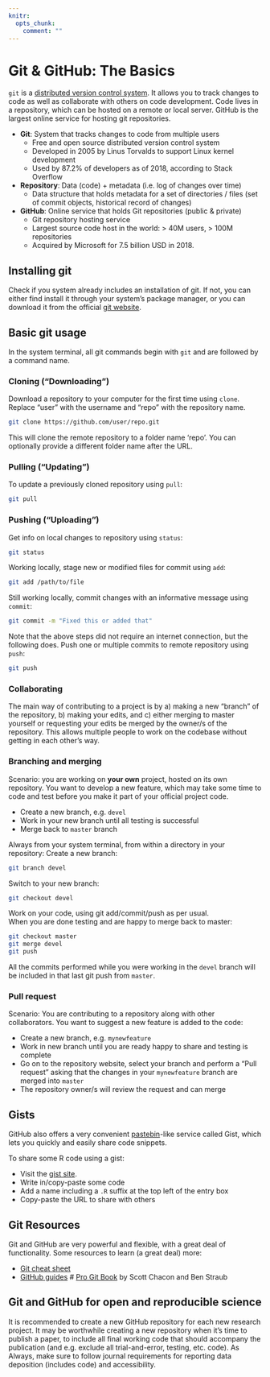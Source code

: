 ```yaml
---
knitr:
  opts_chunk:
    comment: ""
---
```

# Git & GitHub: The Basics {#git}

`git` is a [distributed version control system](https://en.wikipedia.org/wiki/Git).
It allows you to track changes to code as well as collaborate with others on code 
development. Code lives in a repository, which can be hosted on a remote or local 
server. GitHub is the largest online service for hosting git repositories.

* **Git**: System that tracks changes to code from multiple users
    * Free and open source distributed version control system
    * Developed in 2005 by Linus Torvalds to support Linux kernel development
    * Used by 87.2% of developers as of 2018, according to Stack Overflow

* **Repository**: Data (code) + metadata (i.e. log of changes over time)
    * Data structure that holds metadata for a set of directories / files (set of commit objects, historical record of changes)

* **GitHub**: Online service that holds Git repositories (public & private)
    * Git repository hosting service
    * Largest source code host in the world: > 40M users, > 100M repositories
    * Acquired by Microsoft for 7.5 billion USD in 2018.

## Installing git

Check if you system already includes an installation of git. If not, you can either find
install it through your system's package manager, or you can download it from the 
official [git website](https://git-scm.com/downloads).

## Basic git usage

In the system terminal, all git commands begin with `git` and are followed by a command 
name.

### Cloning ("Downloading")

Download a repository to your computer for the first time using `clone`. Replace 
"user" with the username and "repo" with the repository name.

```bash
git clone https://github.com/user/repo.git
```

This will clone the remote repository to a folder name 'repo'. You can optionally provide a different folder name after the URL.  

### Pulling ("Updating")

To update a previously cloned repository using `pull`:

```bash
git pull
```

### Pushing ("Uploading")

Get info on local changes to repository using `status`:

```bash
git status
```

Working locally, stage new or modified files for commit using `add`:

```bash
git add /path/to/file
```

Still working locally, commit changes with an informative message using `commit`:

```bash
git commit -m "Fixed this or added that"
```

Note that the above steps did not require an internet connection, but the following 
does. Push one or multiple commits to remote repository using `push`:

```bash
git push
```

### Collaborating

The main way of contributing to a project is by a) making a new "branch" of the repository, b) making your edits, and c) either merging to master yourself or requesting your edits be merged by the owner/s of the repository.
This allows multiple people to work on the codebase without getting in each other's way. 

### Branching and merging

Scenario: you are working on **your own** project, hosted on its own repository. You want to develop a new feature, which may take some time to code and test before you  make it part of your official project code.

* Create a new branch, e.g. `devel`
* Work in your new branch until all testing is successful
* Merge back to `master` branch

Always from your system terminal, from within a directory in your repository:
Create a new branch:

```bash
git branch devel
```

Switch to your new branch:

```bash
git checkout devel
```

Work on your code, using git add/commit/push as per usual.  
When you are done testing and are happy to merge back to master:

```bash
git checkout master
git merge devel
git push
```
All the commits performed while you were working in the `devel` branch will be included in that last git push from `master`.

### Pull request

Scenario: You are contributing to a repository along with other collaborators. You want to suggest a new feature is added to the code:  

* Create a new branch, e.g. `mynewfeature`
* Work in new branch until you are ready happy to share and testing is complete
* Go on to the repository website, select your branch and perform a "Pull request" asking that the changes in your `mynewfeature` branch are merged into `master`
* The repository owner/s will review the request and can merge

## Gists

GitHub also offers a very convenient [pastebin](https://en.wikipedia.org/wiki/Pastebin)-like service called Gist, which lets you quickly and easily share code snippets.  

To share some R code using a gist:  

* Visit the [gist site](https://gist.github.com/).
* Write in/copy-paste some code
* Add a name including a `.R` suffix at the top left of the entry box
* Copy-paste the URL to share with others

## Git Resources {#gitresources}

Git and GitHub are very powerful and flexible, with a great deal of functionality. Some resources to 
learn (a great deal) more:  

* [Git cheat sheet](https://education.github.com/git-cheat-sheet-education.pdf)
* [GitHub guides](https://guides.github.com/)
# [Pro Git Book](https://git-scm.com/book/en/v2) by Scott Chacon and Ben Straub

## Git and GitHub for open and reproducible science

It is recommended to create a new GitHub repository for each new research project. It may be worthwhile creating a new repository when it's time to publish a paper, to include all final working code that should accompany the publication (and e.g. exclude all trial-and-error, testing, etc. code). As Always, make sure to follow journal requirements for reporting data deposition (includes code) and accessibility.
